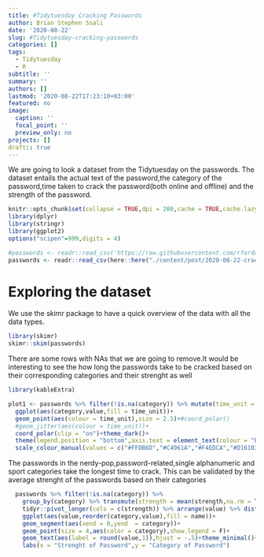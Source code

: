 ```yaml
---
title: #Tidytuesday Cracking Passwords
author: Brian Stephen Ssali
date: '2020-08-22'
slug: #Tidytuesday-cracking-passwords
categories: []
tags:
  - Tidytuesday
  - R
subtitle: ''
summary: ''
authors: []
lastmod: '2020-08-22T17:23:10+03:00'
featured: no
image:
  caption: ''
  focal_point: ''
  preview_only: no
projects: []
draft:: true
---
```

We are going to look a dataset from the Tidytuesday on the passwords. The dataset entails the actual text of the password,the category of the password,time taken to crack the password(both online and offline) and the strength of the password.

```r
knitr::opts_chunk$set(collapse = TRUE,dpi = 200,cache = TRUE,cache.lazy = TRUE,tidy = "styler",fig.width = 8,fig.height = 8)
library(dplyr)
library(stringr)
library(ggplot2)
options("scipen"=999,digits = 4)

#passwords <- readr::read_csv('https://raw.githubusercontent.com/rfordatascience/tidytuesday/master/data/2020/2020-01-14/passwords.csv')
passwords <- readr::read_csv(here::here("./content/post/2020-08-22-cracking-passwords/Data/passwords.csv"))
```

# Exploring the dataset
We use the skimr package to have a quick overview of the data with all the data types.

```r
library(skimr)
skimr::skim(passwords)
```

There are some rows with NAs that we are going to remove.It would be interesting to see the how long the passwords take to be cracked based on their corresponding categories and their strenght as well

```r

library(kableExtra)

plot1 <- passwords %>% filter(!is.na(category)) %>% mutate(time_unit = factor(time_unit,levels =  c("seconds","minutes","hours","days","weeks","months" ,"years"))) %>% 
  ggplot(aes(category,value,fill = time_unit))+
  geom_point(aes(colour = time_unit),size = 2.5)+#coord_polar()
  #geom_jitter(aes(colour = time_unit))+
  coord_polar(clip = "on")+theme_dark()+
  theme(legend.position = "bottom",axis.text = element_text(colour = "black"),panel.grid.major = element_line("gray"))+ 
  scale_colour_manual(values = c("#FFDB6D","#C4961A","#F4EDCA","#D16103","#00AFBB","#4E84C4","#FC4E07"),guide = guide_legend(nrow = 1))

```

The passwords in the nerdy-pop,password-related,single alphanumeric and sport categories take the longest time to crack. This can be validated by the average strenght of the passwords based on their categories

```r
  passwords %>% filter(!is.na(category)) %>% 
    group_by(category) %>% transmute(strength = mean(strength,na.rm = T)) %>% 
    tidyr::pivot_longer(cols = c(strength)) %>% arrange(value) %>% distinct(.) %>% 
    ggplot(aes(value,reorder(category,value),fill = name))+
    geom_segment(aes(xend = 0,yend  = category))+
    geom_point(size = 4,aes(color = category),show.legend = F)+
    geom_text(aes(label = round(value,1)),hjust = -.5)+theme_minimal()+
    labs(x = "Strenght of Password",y = "Category of Password")
```


